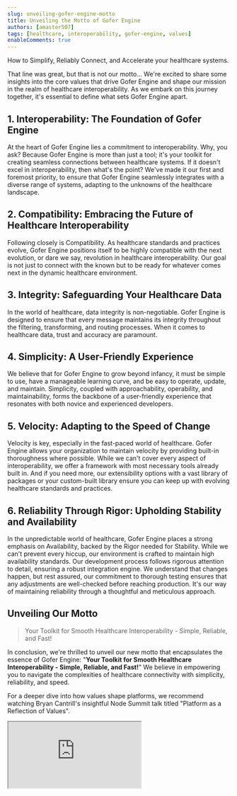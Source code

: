 ```yaml
---
slug: unveiling-gofer-engine-motto
title: Unveiling the Motto of Gofer Engine
authors: [amaster507]
tags: [healthcare, interoperability, gofer-engine, values]
enableComments: true
---
```



How to Simplify, Reliably Connect, and Accelerate your healthcare systems.

That line was great, but that is not our motto... We're excited to share some
insights into the core values that drive Gofer Engine and shape our mission in
the realm of healthcare interoperability. As we embark on this journey together,
it's essential to define what sets Gofer Engine apart.

<!-- truncate -->

## 1. Interoperability: The Foundation of Gofer Engine

At the heart of Gofer Engine lies a commitment to interoperability. Why, you
ask? Because Gofer Engine is more than just a tool; it's your toolkit for
creating seamless connections between healthcare systems. If it doesn't excel in
interoperability, then what's the point? We've made it our first and foremost
priority, to ensure that Gofer Engine seamlessly integrates with a diverse range
of systems, adapting to the unknowns of the healthcare landscape.

## 2. Compatibility: Embracing the Future of Healthcare Interoperability

Following closely is Compatibility. As healthcare standards and practices
evolve, Gofer Engine positions itself to be highly compatible with the next
evolution, or dare we say, revolution in healthcare interoperability. Our goal
is not just to connect with the known but to be ready for whatever comes next in
the dynamic healthcare environment.

## 3. Integrity: Safeguarding Your Healthcare Data

In the world of healthcare, data integrity is non-negotiable. Gofer Engine is
designed to ensure that every message maintains its integrity throughout the
filtering, transforming, and routing processes. When it comes to healthcare
data, trust and accuracy are paramount.

## 4. Simplicity: A User-Friendly Experience

We believe that for Gofer Engine to grow beyond infancy, it must be simple to
use, have a manageable learning curve, and be easy to operate, update, and
maintain. Simplicity, coupled with approachability, operability, and
maintainability, forms the backbone of a user-friendly experience that resonates
with both novice and experienced developers.

## 5. Velocity: Adapting to the Speed of Change

Velocity is key, especially in the fast-paced world of healthcare. Gofer Engine
allows your organization to maintain velocity by providing built-in thoroughness
where possible. While we can't cover every aspect of interoperability, we offer
a framework with most necessary tools already built in. And if you need more,
our extensibility options with a vast library of packages or your custom-built
library ensure you can keep up with evolving healthcare standards and practices.

## 6. Reliability Through Rigor: Upholding Stability and Availability

In the unpredictable world of healthcare, Gofer Engine places a strong emphasis
on Availability, backed by the Rigor needed for Stability. While we can't
prevent every hiccup, our environment is crafted to maintain high availability
standards. Our development process follows rigorous attention to detail,
ensuring a robust integration engine. We understand that changes happen, but
rest assured, our commitment to thorough testing ensures that any adjustments
are well-checked before reaching production. It's our way of maintaining
reliability through a thoughtful and meticulous approach.

## Unveiling Our Motto

> Your Toolkit for Smooth Healthcare Interoperability - Simple, Reliable, and
Fast!

In conclusion, we're thrilled to unveil our new motto that encapsulates the
essence of Gofer Engine: "**Your Toolkit for Smooth Healthcare Interoperability -
Simple, Reliable, and Fast!**" We believe in empowering you to navigate the
complexities of healthcare connectivity with simplicity, reliability, and speed.

For a deeper dive into how values shape platforms, we recommend watching Bryan
Cantrill's insightful Node Summit talk titled "Platform as a Reflection of
Values".

<IFrame
  title="Node Summit Talk: Platform as a Reflection of Values"
  href="https://www.youtube.com/watch?v=Xhx970_JKX4"
  src="https://www.youtube.com/embed/Xhx970_JKX4?si=xUKKvayTaFCthwA4"
  video
/>

Stay tuned for more exciting updates as we continue our journey together. Thank
you for being a part of the Gofer Engine community!

_Originally published on
[LinkedIn](https://www.linkedin.com/pulse/unveiling-motto-gofer-engine-anthony-master-5qqtc/)_
